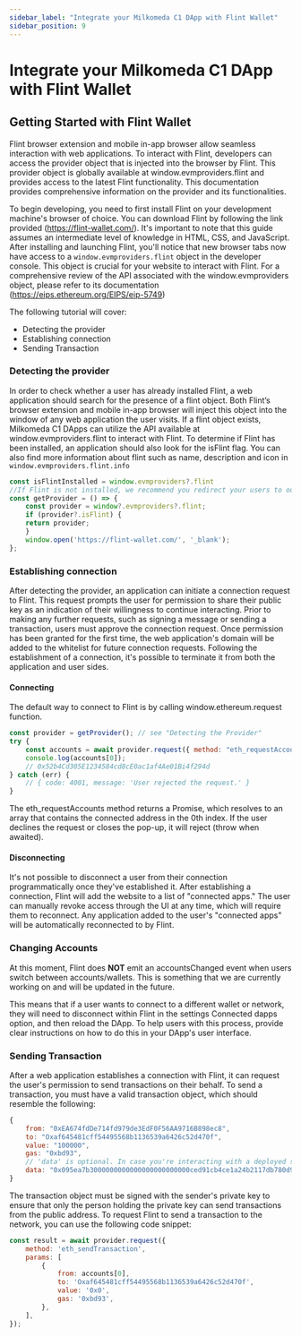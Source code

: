 ```yaml
---
sidebar_label: "Integrate your Milkomeda C1 DApp with Flint Wallet"
sidebar_position: 9
---
```


# Integrate your Milkomeda C1 DApp with Flint Wallet

## Getting Started with Flint Wallet

Flint browser extension and mobile in-app browser allow seamless interaction with web applications.
To interact with Flint, developers can access the provider object that is injected into the browser by Flint. This provider object is globally available at window.evmproviders.flint and provides access to the latest Flint functionality. This documentation provides comprehensive information on the provider and its functionalities.

To begin developing, you need to first install Flint on your development machine's browser of choice. You can download Flint by following the link provided (https://flint-wallet.com/). It's important to note that this guide assumes an intermediate level of knowledge in HTML, CSS, and JavaScript.
After installing and launching Flint, you'll notice that new browser tabs now have access to a `window.evmproviders.flint` object in the developer console. This object is crucial for your website to interact with Flint.
For a comprehensive review of the API associated with the window.evmproviders object, please refer to its documentation (https://eips.ethereum.org/EIPS/eip-5749)

The following tutorial will cover:
- Detecting the provider
- Establishing connection
- Sending Transaction

### Detecting the provider

In order to check whether a user has already installed Flint, a web application should search for the presence of a flint object. Both Flint’s browser extension and mobile in-app browser will inject this object into the window of any web application the user visits.
If a flint object exists, Milkomeda C1 DApps can utilize the API available at window.evmproviders.flint to interact with Flint.
To determine if Flint has been installed, an application should also look for the isFlint flag.
You can also find more information about flint such as name, description and icon in `window.evmproviders.flint.info`

```js
const isFlintInstalled = window.evmproviders?.flint
//If Flint is not installed, we recommend you redirect your users to our website. Altogether, this may look like the following.
const getProvider = () => {
    const provider = window?.evmproviders?.flint;
    if (provider?.isFlint) {
    return provider;
    }
    window.open('https://flint-wallet.com/', '_blank');
};
```

### Establishing connection

After detecting the provider, an application can initiate a connection request to Flint. This request prompts the user for permission to share their public key as an indication of their willingness to continue interacting. Prior to making any further requests, such as signing a message or sending a transaction, users must approve the connection request.
Once permission has been granted for the first time, the web application's domain will be added to the whitelist for future connection requests. Following the establishment of a connection, it's possible to terminate it from both the application and user sides.



#### Connecting

The default way to connect to Flint is by calling window.ethereum.request function.

```js
const provider = getProvider(); // see "Detecting the Provider"
try {
    const accounts = await provider.request({ method: "eth_requestAccounts" });
    console.log(accounts[0]);
    // 0x52b4Cd305E1234584cd8cE0ac1af4Ae01Bi4f294d
} catch (err) {
    // { code: 4001, message: 'User rejected the request.' }
}
```


The eth_requestAccounts method returns a Promise, which resolves to an array that contains the connected address in the 0th index. If the user declines the request or closes the pop-up, it will reject (throw when awaited).

#### Disconnecting
It's not possible to disconnect a user from their connection programmatically once they've established it.
After establishing a connection, Flint will add the website to a list of "connected apps." The user can manually revoke access through the UI at any time, which will require them to reconnect. Any application added to the user's "connected apps" will be automatically reconnected to by Flint.


### Changing Accounts
At this moment, Flint does **NOT** emit an accountsChanged event when users switch between accounts/wallets. This is something that we are currently working on and will be updated in the future.

This means that if a user wants to connect to a different wallet or network, they will need to disconnect within Flint in the settings Connected dapps option, and then reload the DApp.
To help users with this process, provide clear instructions on how to do this in your DApp's user interface.

### Sending Transaction

After a web application establishes a connection with Flint, it can request the user's permission to send transactions on their behalf. To send a transaction, you must have a valid transaction object, which should resemble the following:

```js
{
    from: "0xEA674fdDe714fd979de3EdF0F56AA9716B898ec8",
    to: "Oxaf645481cff54495568b1136539a6426c52d470f",
    value: "100000",
    gas: "0xbd93",
    // 'data' is optional. In case you're interacting with a deployed smart contract and 'to' address would be the smart contract address.
    data: "0x095ea7b3000000000000000000000000ced91cb4ce1a24b2117db780d91f654",
}
```

The transaction object must be signed with the sender's private key to ensure that only the person holding the private key can send transactions from the public address.
To request Flint to send a transaction to the network, you can use the following code snippet:

```js
const result = await provider.request({
    method: 'eth_sendTransaction',
    params: [
        {
            from: accounts[0],
            to: 'Oxaf645481cff54495568b1136539a6426c52d470f',
            value: '0x0',
            gas: '0xbd93',
        },
    ],
});
```

